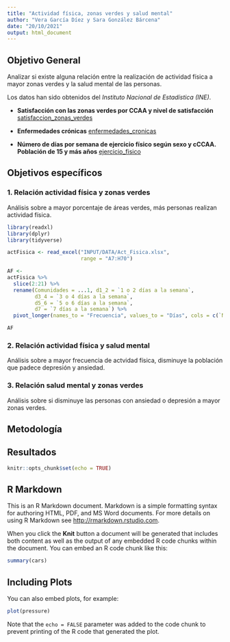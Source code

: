 ```yaml
---
title: "Actividad física, zonas verdes y salud mental"
author: "Vera García Díez y Sara González Bárcena"
date: "20/10/2021"
output: html_document
---
```



## Objetivo General
Analizar si existe alguna relación entre la realización de actividad física a mayor zonas verdes y la salud mental de las personas.

Los datos han sido obtenidos del *Instituto Nacional de Estadística (INE)*.

- **Satisfacción con las zonas verdes por CCAA y nivel de satisfacción **
[satisfaccion_zonas_verdes](https://www.ine.es/jaxi/Datos.htm?path=/t00/ICV/dim8/&file=82101.px)

- **Enfermedades crónicas**
[enfermedades_cronicas](https://www.ine.es/jaxiT3/Datos.htm?tpx=47669)

- **Número de días por semana de ejercicio físico según sexo y cCCAA. Población de 15 y más años**
[ejercicio_fisico](https://www.ine.es/jaxiT3/Datos.htm?tpx=47605)




## Objetivos específicos

### 1. Relación actividad física y zonas verdes
Análisis sobre a mayor porcentaje de áreas verdes, más personas realizan actividad física.


```r
library(readxl)
library(dplyr)
library(tidyverse)

actFisica <- read_excel("INPUT/DATA/Act_Fisica.xlsx", 
                        range = "A7:H70")

AF <-
actFisica %>% 
  slice(2:21) %>% 
  rename(Comunidades = ...1, d1_2 = `1 o 2 días a la semana`, 
         d3_4 = `3 o 4 días a la semana`,
         d5_6 = `5 o 6 días a la semana`,
         d7 = `7 días a la semana`) %>% 
  pivot_longer(names_to = "Frecuencia", values_to = "Días", cols = c(`Ninguno`:`No consta`))

```

```r
AF
```


### 2. Relación actividad física y salud mental
Análisis sobre a mayor frecuencia de actvidad física, disminuye la población que padece depresión y ansiedad.

### 3. Relación salud mental y zonas verdes
Análisis sobre si disminuye las personas con ansiedad o depresión a mayor zonas verdes.

## Metodología

## Resultados


```r
knitr::opts_chunk$set(echo = TRUE)
```

## R Markdown

This is an R Markdown document. Markdown is a simple formatting syntax for authoring HTML, PDF, and MS Word documents. For more details on using R Markdown see <http://rmarkdown.rstudio.com>.

When you click the **Knit** button a document will be generated that includes both content as well as the output of any embedded R code chunks within the document. You can embed an R code chunk like this:

```r
summary(cars)
```

## Including Plots

You can also embed plots, for example:

```r
plot(pressure)
```

Note that the `echo = FALSE` parameter was added to the code chunk to prevent printing of the R code that generated the plot.
